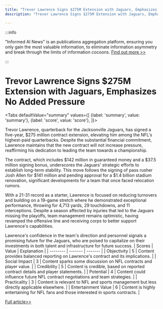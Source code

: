 ```yaml
---
title: "Trevor Lawrence Signs $275M Extension with Jaguars, Emphasizes No Added Pressure"
description: "Trevor Lawrence Signs $275M Extension with Jaguars, Emphasizes No Added Pressure"

---
```



:::info

"Informed AI News" is an publications aggregation platform, ensuring you only gain the most valuable information, to eliminate information asymmetry and break through the limits of information cocoons.  [Find out more >>](/)

:::

# Trevor Lawrence Signs $275M Extension with Jaguars, Emphasizes No Added Pressure


<Tabs
	defaultValue="summary"
	values={[
	{label: 'summary', value: 'summary'},
	{label: 'score', value: 'score'},
]}>
<TabItem value="summary">


Trevor Lawrence, quarterback for the Jacksonville Jaguars, has signed a five-year, $275 million contract extension, elevating him among the NFL's highest-paid quarterbacks. Despite the substantial financial commitment, Lawrence maintains that the new contract will not increase pressure, reaffirming his dedication to leading the team towards a championship.

The contract, which includes $142 million in guaranteed money and a $37.5 million signing bonus, underscores the Jaguars' strategic efforts to establish long-term stability. This move follows the signing of pass rusher Josh Allen for $141 million and pending approval for a $1.4 billion stadium renovation, significant developments for a team that once faced relocation rumors.

With a 21-31 record as a starter, Lawrence is focused on reducing turnovers and building on a 19-game stretch where he demonstrated exceptional performance, throwing for 4,713 yards, 29 touchdowns, and 11 interceptions. Despite a season affected by injuries that led to the Jaguars missing the playoffs, team management remains optimistic, having revamped the offensive line and receiving corps to better support Lawrence's capabilities.

Lawrence's confidence in the team's direction and personnel signals a promising future for the Jaguars, who are poised to capitalize on their investments in both talent and infrastructure for future success.
</TabItem>
<TabItem value="score">
	| Scores     | Value   | Explanation |
	| -------- | ------- | ------- |
	| Objectivity  | 5    | Content provides balanced reporting on Lawrence's contract and its implications.    |
	| Social Impact | 3     | Content sparks some discussion on NFL contracts and player value.    |
	| Credibility    | 5    | Content is credible, based on reported contract details and player statements.    |
	| Potential    | 4    | Content could influence future NFL contract negotiations and team strategies.    |
	| Practicality    | 3    | Content is relevant to NFL and sports management but less directly applicable elsewhere.    |
	| Entertainment Value    | 6    | Content is highly entertaining for NFL fans and those interested in sports contracts.    |
</TabItem>
</Tabs>

[Full article>>](https://apnews.com/article/jaguars-trevor-lawrence-70ef5c90ae10c4517b0883f93c89b7ec)
